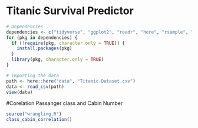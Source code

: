 # Titanic Survival Predictor

```r
# Dependencies
dependencies <- c("tidyverse", "ggplot2", "readr", "here", "rsample", "parsnip")
for (pkg in dependencies) {
  if (!require(pkg, character.only = TRUE)) {
    install.packages(pkg)
  }
  library(pkg, character.only = TRUE)
}
```

```r
# Importing the data
path <- here::here("data", "Titanic-Dataset.csv")
data <- read_csv(path)
view(data)
```

#Corelation Passanger class and Cabin Number
```r
source("wrangling.R")
class_cabin_correlation()
```